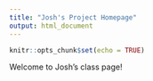 ```yaml
---
title: "Josh's Project Homepage"
output: html_document
---
```


```r
knitr::opts_chunk$set(echo = TRUE)
```

Welcome to Josh's class page!
